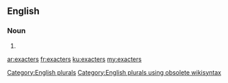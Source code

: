 ==English==

===Noun===
{{head|en}}

# {{plural of|exacter}}

[[Category:English plurals]][[Category:English plurals using obsolete wikisyntax]]

[[ar:exacters]]
[[fr:exacters]]
[[ku:exacters]]
[[my:exacters]]